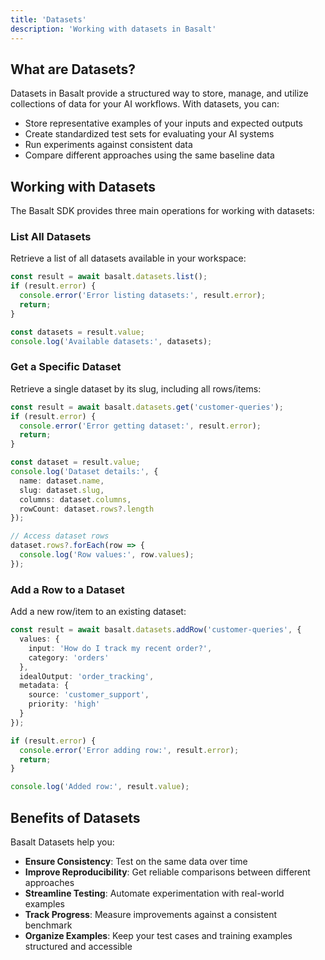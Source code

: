 ```yaml
---
title: 'Datasets'
description: 'Working with datasets in Basalt'
---
```


## What are Datasets?

Datasets in Basalt provide a structured way to store, manage, and utilize collections of data for your AI workflows. With datasets, you can:

- Store representative examples of your inputs and expected outputs
- Create standardized test sets for evaluating your AI systems
- Run experiments against consistent data
- Compare different approaches using the same baseline data

## Working with Datasets

The Basalt SDK provides three main operations for working with datasets:

### List All Datasets

Retrieve a list of all datasets available in your workspace:

```typescript
const result = await basalt.datasets.list();
if (result.error) {
  console.error('Error listing datasets:', result.error);
  return;
}

const datasets = result.value;
console.log('Available datasets:', datasets);
```

### Get a Specific Dataset

Retrieve a single dataset by its slug, including all rows/items:

```typescript
const result = await basalt.datasets.get('customer-queries');
if (result.error) {
  console.error('Error getting dataset:', result.error);
  return;
}

const dataset = result.value;
console.log('Dataset details:', {
  name: dataset.name,
  slug: dataset.slug,
  columns: dataset.columns,
  rowCount: dataset.rows?.length
});

// Access dataset rows
dataset.rows?.forEach(row => {
  console.log('Row values:', row.values);
});
```

### Add a Row to a Dataset

Add a new row/item to an existing dataset:

```typescript
const result = await basalt.datasets.addRow('customer-queries', {
  values: {
    input: 'How do I track my recent order?',
    category: 'orders'
  },
  idealOutput: 'order_tracking',
  metadata: {
    source: 'customer_support',
    priority: 'high'
  }
});

if (result.error) {
  console.error('Error adding row:', result.error);
  return;
}

console.log('Added row:', result.value);
```

## Benefits of Datasets

Basalt Datasets help you:

- **Ensure Consistency**: Test on the same data over time
- **Improve Reproducibility**: Get reliable comparisons between different approaches
- **Streamline Testing**: Automate experimentation with real-world examples
- **Track Progress**: Measure improvements against a consistent benchmark
- **Organize Examples**: Keep your test cases and training examples structured and accessible